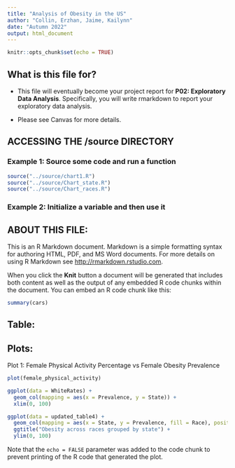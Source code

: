 ```yaml
---
title: "Analysis of Obesity in the US"
author: "Collin, Erzhan, Jaime, Kailynn"
date: "Autumn 2022"
output: html_document
---
```


```r
knitr::opts_chunk$set(echo = TRUE)
```

## What is this file for?

* This file will eventually become your project report for **P02: Exploratory Data Analysis**. Specifically, you will write rmarkdown to report your exploratory data analysis.

* Please see Canvas for more details.

## ACCESSING THE /source DIRECTORY
### Example 1: Source some code and run a function
```r
source("../source/chart1.R")
source("../source/Chart_state.R")
source("../source/Chart_races.R")
```

### Example 2: Initialize a variable and then use it

## ABOUT THIS FILE: 

This is an R Markdown document. Markdown is a simple formatting syntax for authoring HTML, PDF, and MS Word documents. For more details on using R Markdown see <http://rmarkdown.rstudio.com>.

When you click the **Knit** button a document will be generated that includes both content as well as the output of any embedded R code chunks within the document. You can embed an R code chunk like this:

```r
summary(cars)
```
## Table:


## Plots:

Plot 1: Female Physical Activity Percentage vs Female Obesity Prevalence

```r
plot(female_physical_activity)
```

```r
ggplot(data = WhiteRates) + 
  geom_col(mapping = aes(x = Prevalence, y = State)) +
  xlim(0, 100)
```

```r
ggplot(data = updated_table4) + 
  geom_col(mapping = aes(x = State, y = Prevalence, fill = Race), position = "dodge") + 
  ggtitle("Obesity across races grouped by state") + 
  ylim(0, 100)

```
Note that the `echo = FALSE` parameter was added to the code chunk to prevent printing of the R code that generated the plot.
